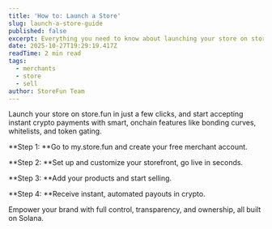```yaml
---
title: 'How to: Launch a Store'
slug: launch-a-store-guide
published: false
excerpt: Everything you need to know about launching your store on store.fun
date: 2025-10-27T19:29:19.417Z
readTime: 2 min read
tags:
  - merchants
  - store
  - sell
author: StoreFun Team
---
```


Launch your store on store.fun in just a few clicks, and start accepting instant crypto payments with smart, onchain features like bonding curves, whitelists, and token gating.

**Step 1: **Go to my.store.fun and create your free merchant account.

**Step 2: **Set up and customize your storefront, go live in seconds.

**Step 3: **Add your products and start selling.

**Step 4: **Receive instant, automated payouts in crypto.

Empower your brand with full control, transparency, and ownership, all built on Solana.
